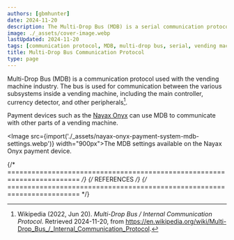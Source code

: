 ```yaml
---
authors: [gbmhunter]
date: 2024-11-20
description: The Multi-Drop Bus (MDB) is a serial communication protocol used with the vending machine industry.
image: ./_assets/cover-image.webp
lastUpdated: 2024-11-20
tags: [communication protocol, MDB, multi-drop bus, serial, vending machines]
title: Multi-Drop Bus Communication Protocol
type: page
---
```


<WarningIsNotes />

Multi-Drop Bus (MDB) is a communication protocol used with the vending machine industry. The bus is used for communication between the various subsystems inside a vending machine, including the main controller, currency detector, and other peripherals[^wikipedia-multi-drop-bus].

Payment devices such as the [Nayax Onyx](/electronics/components/contactless-payment-devices/) can use MDB to communicate with other parts of a vending machine.

<Image src={import('./_assets/nayax-onyx-payment-system-mdb-settings.webp')} width="900px">The MDB settings available on the Nayax Onyx payment device.</Image>

{/* ======================================================================== */}
{/* REFERENCES */}
{/* ======================================================================== */}

[^wikipedia-multi-drop-bus]: Wikipedia (2022, Jun 20). _Multi-Drop Bus / Internal Communication Protocol_. Retrieved 2024-11-20, from https://en.wikipedia.org/wiki/Multi-Drop_Bus_/_Internal_Communication_Protocol.

